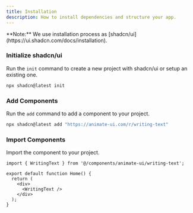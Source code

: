 ```yaml
---
title: Installation
description: How to install dependencies and structure your app.
---
```



<Callout>
  **Note:** We use installation process as
  [shadcn/ui](https://ui.shadcn.com/docs/installation).
</Callout>

<Steps>
<Step>

### Initialize shadcn/ui

Run the `init` command to create a new project with shadcn/ui or setup an existing one.

```bash
npx shadcn@latest init
```

</Step>
<Step>

### Add Components

Run the `add` command to add a component to your project.

```bash
npx shadcn@latest add "https://animate-ui.com/r/writing-text"
```

</Step>
<Step>

### Import Components

Import the component to your project.

```tsx
import { WritingText } from '@/components/animate-ui/writing-text';

export default function Home() {
  return (
    <div>
      <WritingText />
    </div>
  );
}
```

</Step>
</Steps>
